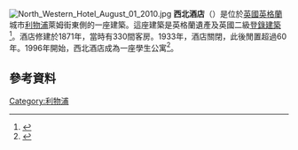 [[File:North_Western_Hotel_August_01_2010.jpg|thumb]]
'''西北酒店'''（{{lang-en|North Western Hotel, Liverpool}}）是位於[[英國|英國]][[英格蘭|英格蘭]]城市[[利物浦|利物浦]]萊姆街東側的一座建築。這座建築是英格蘭遺產及英國二級[[登錄建築|登錄建築]]<ref name=nhl>{{NHLE |num= 1084209|desc= Lime Street Chambers (Former North Western Hotel)|accessdate= 18 September 2012}}</ref>。酒店修建於1871年，當時有330間客房。1933年，酒店關閉，此後閒置超過60年。1996年開始，西北酒店成為一座學生公寓<ref>{{Citation | last = Pye| first = Ken| author-link = | publication-date = | date = | year = 2011| title = Discover Liverpool| edition = | volume = | series = | publication-place = Liverpool| place = | publisher = Trinity Mirror Media| pages = | page = 26| format = | id = | isbn = 978-1-906802-90-5| doi = | oclc = | url = | accessdate =}}</ref>。

==參考資料==
{{Reflist}}

[[Category:利物浦|Category:利物浦]]